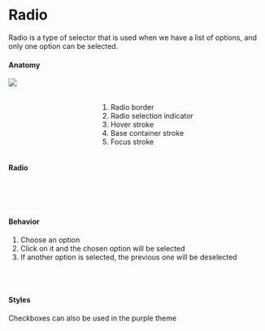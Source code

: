 

<Meta title="Components | Radio" />

<div class="docs-title">
  <div>
    <h1 class="docs-title__text">Radio</h1>
  </div>
</div>

<div class="docs-content">
    <p>Radio is a type of selector that is used when we have a list of options, and only one option can be selected.
    </p> 

<h4>Anatomy</h4>
<div class="columns">
    <div class="column">
        <img src="docs/radio/radio-anatomy.png" />
    </div>
    <div class="column">
        <br />
        <br />
        <ol>
         <li>Radio border</li>
         <li>Radio selection indicator</li>
         <li>Hover stroke</li>
         <li>Base container stroke</li>
         <li>Focus stroke</li>
        </ol> 
    </div>
</div>

#### Radio 


<Preview>
  <Story name="Radio">
    <Fragment>
        <Radio id="radio-1" label="Idle" name="radio"/>
        <br />
        <Radio id="radio-2" label="Idle" name="radio" />
        <br />
        <Radio id="radio-3" label="Disabled" name="radio" disabled/>
         <br />
        <Radio id="radio-4" label="Disabled" name="radio-disabled" checked disabled/>
    </Fragment>
  </Story>
</Preview>

#### Behavior 
1. Choose an option
2. Click on it and the chosen option will be selected
3. If another option is selected, the previous one will be deselected
<br />
<br />

#### Styles
Checkboxes can also be used in the purple theme
<Preview>
  <Story name="Styles">
  <Fragment>
    <Radio id="radio-5" label="Idle" name="radio2"/>
    <br />
    <Radio id="radio-6" label="Idle" name="radio2" />
  </Fragment>
  </Story>
</Preview>

</div>
